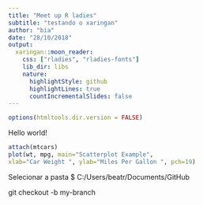 ---
title: "Meet up R ladies"
subtitle: "testando o xaringan"
author: "bia"
date: "28/10/2018"
output:
  xaringan::moon_reader:
    css: ["rladies", "rladies-fonts"]
    lib_dir: libs
    nature:
      highlightStyle: github
      highlightLines: true
      countIncrementalSlides: false
---

```{r setup, include=FALSE}
options(htmltools.dir.version = FALSE)
```
Hello world!



```{r}
attach(mtcars)
plot(wt, mpg, main="Scatterplot Example",
xlab="Car Weight ", ylab="Miles Per Gallon ", pch=19)
```
Selecionar a pasta
$ C:/Users/beatr/Documents/GitHub




git checkout -b my-branch